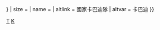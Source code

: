 {{country data {{{1}}}
| flaglink/core
| variant = {{{variant|{{{2|}}}}}}
| size = {{{size|}}}
| name = {{{name|}}}
| altlink = 國家卡巴迪隊
| altvar = 卡巴迪
}}<noinclude>{{documentation}}
[[Category:Kabaddi|T]]
[[Category:旗幟模板系統|K]]
</noinclude>